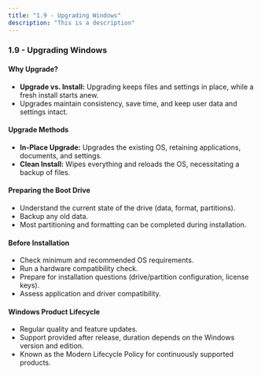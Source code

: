 ```yaml
---
title: "1.9 - Upgrading Windows"
description: "This is a description"
---
```


### 1.9 - Upgrading Windows

#### Why Upgrade?

- **Upgrade vs. Install:** Upgrading keeps files and settings in place, while a fresh install starts anew.
- Upgrades maintain consistency, save time, and keep user data and settings intact.

#### Upgrade Methods

- **In-Place Upgrade:** Upgrades the existing OS, retaining applications, documents, and settings.
- **Clean Install:** Wipes everything and reloads the OS, necessitating a backup of files.

#### Preparing the Boot Drive

- Understand the current state of the drive (data, format, partitions).
- Backup any old data.
- Most partitioning and formatting can be completed during installation.

#### Before Installation

- Check minimum and recommended OS requirements.
- Run a hardware compatibility check.
- Prepare for installation questions (drive/partition configuration, license keys).
- Assess application and driver compatibility.

#### Windows Product Lifecycle

- Regular quality and feature updates.
- Support provided after release, duration depends on the Windows version and edition.
- Known as the Modern Lifecycle Policy for continuously supported products.
